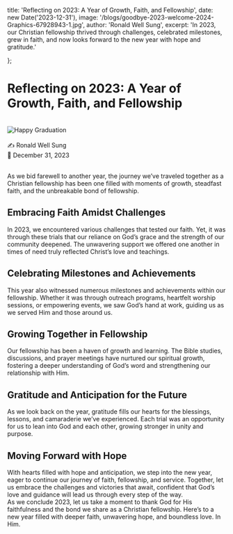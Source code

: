 
title: 'Reflecting on 2023: A Year of Growth, Faith, and Fellowship',
date: new Date('2023-12-31'),
image: '/blogs/goodbye-2023-welcome-2024-Graphics-67928943-1.jpg',
author: 'Ronald Well Sung',
excerpt: 'In 2023, our Christian fellowship thrived through challenges, celebrated milestones, grew in faith, and now looks forward to the new year with hope and gratitude.'

};


<h1 className="font-bold">Reflecting on 2023: A Year of Growth, Faith, and Fellowship </h1>

<br />
<div>
  <img className="mx-auto block" src="/blogs/goodbye-2023-welcome-2024-Graphics-67928943-1.jpg" alt="Happy Graduation" />
</div>

<br />

<div style={{ overflow: 'hidden' }}>
  <div style={{ float: 'left' }}>
    ✍️ Ronald Well Sung
  </div>
  <div style={{ float: 'right' }}>
    📅 December 31, 2023
  </div>
</div>
<br />

As we bid farewell to another year, the journey we’ve traveled together as a Christian fellowship has been one filled with moments of growth, steadfast faith, and the unbreakable bond of fellowship.
<br />
<h2 className="font-bold"> Embracing Faith Amidst Challenges </h2>

In 2023, we encountered various challenges that tested our faith. Yet, it was through these trials that our reliance on God’s grace and the strength of our community deepened. The unwavering support we offered one another in times of need truly reflected Christ’s love and teachings.
<br />
<h2 className="font-bold"> Celebrating Milestones and Achievements </h2>

This year also witnessed numerous milestones and achievements within our fellowship. Whether it was through outreach programs, heartfelt worship sessions, or empowering events, we saw God’s hand at work, guiding us as we served Him and those around us.
<br />
<h2 className="font-bold">Growing Together in Fellowship </h2>

Our fellowship has been a haven of growth and learning. The Bible studies, discussions, and prayer meetings have nurtured our spiritual growth, fostering a deeper understanding of God’s word and strengthening our relationship with Him.
<br />
<h2 className="font-bold"> Gratitude and Anticipation for the Future </h2>

As we look back on the year, gratitude fills our hearts for the blessings, lessons, and camaraderie we’ve experienced. Each trial was an opportunity for us to lean into God and each other, growing stronger in unity and purpose.
<br />
<h2 className="font-bold"> Moving Forward with Hope </h2>

With hearts filled with hope and anticipation, we step into the new year, eager to continue our journey of faith, fellowship, and service. Together, let us embrace the challenges and victories that await, confident that God’s love and guidance will lead us through every step of the way.
<br />
As we conclude 2023, let us take a moment to thank God for His faithfulness and the bond we share as a Christian fellowship. Here’s to a new year filled with deeper faith, unwavering hope, and boundless love. In Him.

